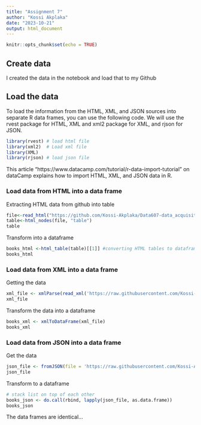 ---
title: "Assignment 7"
author: "Kossi Akplaka"
date: "2023-10-21"
output: html_document
---

```{r setup, include=FALSE}
knitr::opts_chunk$set(echo = TRUE)
```

## Create data 

I created the data in the notebook and load that to my Github

## Load the data

To load the information from the HTML, XML, and JSON sources into separate R data frames, you can use the following code. We will use the rvest package for HTML, XML and xml2 package for XML, and rjson for JSON.

```{r libraries}
library(rvest) # load html file
library(xml2)  # Load xml file
library(XML)   
library(rjson) # load json file
```


This article "https://www.datacamp.com/tutorial/r-data-import-tutorial" on dataCamp explains how to import HTML, XML, and JSON data in R.

### Load data from HTML into a data frame

Extracting HTML data from github into table

```{r}
file<-read_html("https://github.com/Kossi-Akplaka/Data607-data_acquisition_and_management/blob/main/assignment7/books.html")
table<-html_nodes(file, "table")
table
```
Transform into a dataframe

```{r}
books_html <-html_table(table)[[1]] #converting HTML tables to dataframe
books_html
```

### Load data from XML into a data frame

Getting the data

```{r}
xml_file <- xmlParse(read_xml('https://raw.githubusercontent.com/Kossi-Akplaka/Data607-data_acquisition_and_management/main/assignment7/book.xml'))
xml_file
```
Transform the data into a dataframe

```{r}
books_xml <- xmlToDataFrame(xml_file)
books_xml
```

### Load data from JSON into a data frame

Get the data 

```{r}
json_file <- fromJSON(file = 'https://raw.githubusercontent.com/Kossi-Akplaka/Data607-data_acquisition_and_management/main/assignment7/books.json')
json_file
```
Transform to a dataframe

```{r}
# stack list on top of each other
books_json <- do.call(rbind, lapply(json_file, as.data.frame))
books_json
```

The data frames are identical...
